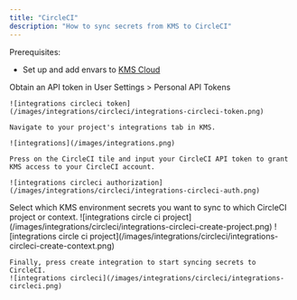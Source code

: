 ```yaml
---
title: "CircleCI"
description: "How to sync secrets from KMS to CircleCI"
---
```


Prerequisites:

- Set up and add envars to [KMS Cloud](https://kms.lux.network)

<Steps>
  <Step title="Authorize KMS for CircleCI">
    Obtain an API token in User Settings > Personal API Tokens

    ![integrations circleci token](/images/integrations/circleci/integrations-circleci-token.png)

    Navigate to your project's integrations tab in KMS.

    ![integrations](/images/integrations.png)

    Press on the CircleCI tile and input your CircleCI API token to grant KMS access to your CircleCI account.

    ![integrations circleci authorization](/images/integrations/circleci/integrations-circleci-auth.png)

  </Step>
  <Step title="Start integration">
    Select which KMS environment secrets you want to sync to which CircleCI project or context.
    <Tabs>
      <Tab title="Project">
        ![integrations circle ci project](/images/integrations/circleci/integrations-circleci-create-project.png)
      </Tab>
      <Tab title="Context">
        ![integrations circle ci project](/images/integrations/circleci/integrations-circleci-create-context.png)
      </Tab>
    </Tabs>

    Finally, press create integration to start syncing secrets to CircleCI.
    ![integrations circleci](/images/integrations/circleci/integrations-circleci.png)

  </Step>
</Steps>
